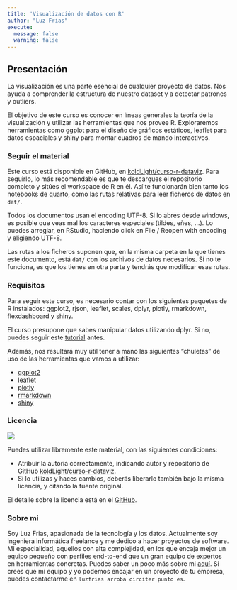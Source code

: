 ```yaml
---
title: 'Visualización de datos con R'
author: "Luz Frias"
execute:
  message: false
  warning: false
---
```


## Presentación {.unnumbered}

La visualización es una parte esencial de cualquier proyecto de datos. Nos ayuda a comprender la estructura de nuestro
dataset y a detectar patrones y outliers.

El objetivo de este curso es conocer en líneas generales la teoría de la visualización y utilizar las herramientas
que nos provee R. Exploraremos herramientas como ggplot para el diseño de gráficos estáticos, leaflet para datos
espaciales y shiny para montar cuadros de mando interactivos.


### Seguir el material

Este curso está disponible en GitHub, en [koldLight/curso-r-dataviz](https://github.com/koldLight/curso-r-dataviz). Para
seguirlo, lo más recomendable es que te descargues el repositorio completo y sitúes el workspace de R en él. Así te
funcionarán bien tanto los notebooks de quarto, como las rutas relativas para leer ficheros de datos en `dat/`.

Todos los documentos usan el encoding UTF-8. Si lo abres desde windows, es posible que veas mal los caracteres
especiales (tildes, eñes, ...). Lo puedes arreglar, en RStudio, haciendo click en File / Reopen with encoding y
eligiendo UTF-8.

Las rutas a los ficheros suponen que, en la misma carpeta en la que tienes este documento, está `dat/` con los archivos
de datos necesarios. Si no te funciona, es que los tienes en otra parte y tendrás que modificar esas rutas.

### Requisitos

Para seguir este curso, es necesario contar con los siguientes paquetes de R instalados: ggplot2, rjson, leaflet,
scales, dplyr, plotly, rmarkdown, flexdashboard y shiny.

El curso presupone que sabes manipular datos utilizando dplyr. Si no, puedes seguir este
[tutorial](https://cran.r-project.org/web/packages/dplyr/vignettes/dplyr.html) antes.

Además, nos resultará muy útil tener a mano las siguientes "chuletas" de uso de las herramientas que vamos a utilizar:

* [ggplot2](https://posit.co/wp-content/uploads/2022/10/data-visualization-1.pdf)
* [leaflet](https://posit.co/wp-content/uploads/2022/10/leaflet.pdf)
* [plotly](https://images.plot.ly/plotly-documentation/images/r_cheat_sheet.pdf)
* [rmarkdown](https://posit.co/wp-content/uploads/2022/10/rmarkdown-1.pdf)
* [shiny](https://posit.co/wp-content/uploads/2022/10/shiny-1.pdf)


### Licencia

[![](http://i.creativecommons.org/l/by-sa/4.0/88x31.png)](http://creativecommons.org/licenses/by-sa/4.0/)

Puedes utilizar libremente este material, con las siguientes condiciones:

* Atribuir la autoría correctamente, indicando autor y repositorio de GitHub [koldLight/curso-r-dataviz](https://github.com/koldLight/curso-r-dataviz).
* Si lo utilizas y haces cambios, deberás liberarlo también bajo la misma licencia, y citando la fuente original.

El detalle sobre la licencia está en el [GitHub](https://github.com/koldLight/curso-r-dataviz).

### Sobre mi

Soy Luz Frias, apasionada de la tecnología y los datos. Actualmente soy ingeniera informática freelance y me dedico a
hacer proyectos de software. Mi especialidad, aquellos con alta complejidad, en los que encaja mejor un equipo pequeño
con perfiles end-to-end que un gran equipo de expertos en herramientas concretas. Puedes saber un poco más sobre
mi [aquí](https://luzfrias.notion.site/luzfrias/Luz-Frias-ES-2efe28d1f6454d39b8f29a352fdee6d1). Si crees que mi equipo
y yo podemos encajar en un proyecto de tu empresa, puedes contactarme en `luzfrias arroba circiter punto es`.
